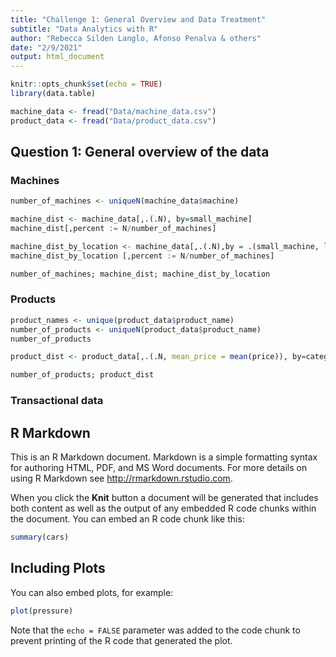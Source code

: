 ```yaml
---
title: "Challenge 1: General Overview and Data Treatment"
subtitle: "Data Analytics with R"
author: "Rebecca Silden Langlo, Afonso Penalva & others" 
date: "2/9/2021"
output: html_document
---
```


```r
knitr::opts_chunk$set(echo = TRUE)
library(data.table)
```


```r
machine_data <- fread("Data/machine_data.csv")
product_data <- fread("Data/product_data.csv")

```


## Question 1: General overview of the data
### Machines
```r
number_of_machines <- uniqueN(machine_data$machine)

machine_dist <- machine_data[,.(.N), by=small_machine]
machine_dist[,percent := N/number_of_machines]

machine_dist_by_location <- machine_data[,.(.N),by = .(small_machine, location_type)]
machine_dist_by_location [,percent := N/number_of_machines]

number_of_machines; machine_dist; machine_dist_by_location
```

### Products 
```r

product_names <- unique(product_data$product_name)
number_of_products <- uniqueN(product_data$product_name)
number_of_products

product_dist <- product_data[,.(.N, mean_price = mean(price)), by=category]

number_of_products; product_dist
```

### Transactional data


## R Markdown

This is an R Markdown document. Markdown is a simple formatting syntax for authoring HTML, PDF, and MS Word documents. For more details on using R Markdown see <http://rmarkdown.rstudio.com>.

When you click the **Knit** button a document will be generated that includes both content as well as the output of any embedded R code chunks within the document. You can embed an R code chunk like this:

```r
summary(cars)
```

## Including Plots

You can also embed plots, for example:

```r
plot(pressure)
```

Note that the `echo = FALSE` parameter was added to the code chunk to prevent printing of the R code that generated the plot.
